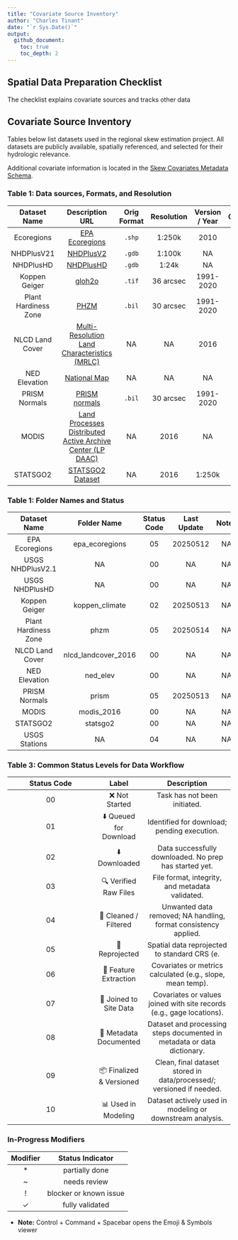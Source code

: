 ```yaml
---
title: "Covariate Source Inventory"
author: "Charles Tinant"
date: "`r Sys.Date()`"
output:
  github_document:
    toc: true
    toc_depth: 2
---
```


## Spatial Data Preparation Checklist
The checklist explains covariate sources and tracks other data

## Covariate Source Inventory
Tables below list datasets used in the regional skew estimation project. 
All datasets are publicly available, spatially referenced, and selected for their hydrologic relevance. 

Additional covariate information is located in the [Skew Covariates Metadata Schema](data/meta/covariates_metadata_split/covariates_covariate_metadata_schema.csv).

### Table 1: Data sources, Formats, and Resolution

| Dataset Name | Description URL  | Orig Format | Resolution | Version / Year | CRS |
|:---:|:---:|:---:|:---:|:---:|:---:|
| Ecoregions | [EPA Ecoregions](https://www.epa.gov/eco-research)  | `.shp` | 1:250k | 2010 | NA |
| NHDPlusV21 | [NHDPlusV2](https://nhdplus.com/NHDPlus/) | `.gdb` | 1:100k | NA | NA |
| NHDPlusHD  | [NHDPlusHD](https://www.usgs.gov/national-hydrography/nhdplus-high-resolution) | `.gdb` | 1:24k  | NA | NA |
| Koppen Geiger | [gloh2o](https://www.gloh2o.org/koppen/) | `.tif`  | 36 arcsec | 1991-2020 | NA  |
| Plant Hardiness Zone | [PHZM](https://prism.oregonstate.edu/projects/plant_hardiness_zones.php) | `.bil`  | 30 arcsec  | 1991-2020 | NA |
| NLCD Land Cover | [Multi-Resolution Land Characteristics (MRLC) ](https://www.mrlc.gov/) | NA | NA | 2016 | NA |
| NED Elevation | [National Map](https://apps.nationalmap.gov/) | NA | NA | NA | NA |
| PRISM Normals | [PRISM normals](https://prism.oregonstate.edu/normals/)  | `.bil` | 30 arcsec | 1991-2020 | NA |
| MODIS | [Land Processes Distributed Active Archive Center (LP DAAC)](https://lpdaac.usgs.gov/) | NA | 2016 | NA | NA |
| STATSGO2 | [STATSGO2 Dataset](https://water.usgs.gov/catalog/datasets/c33ccf12-aede-4c2f-9a46-147cbf0e2ab8/) | NA | 2016 | 1:250k | NA |


### Table 1: Folder Names and Status
| Dataset Name | Folder Name | Status Code | Last Update | Notes |
|:------------:|:-----------:|:-----------:|:-----------:|:-----:|
| EPA Ecoregions   | epa_ecoregions | 05   | 20250512    | NA    |
| USGS NHDPlusV2.1 | NA             | 00   | NA          | NA    |
| USGS NHDPlusHD   | NA             | 00   | NA          | NA    |
| Koppen Geiger    | koppen_climate | 02   | 20250513    | NA    |
| Plant Hardiness Zone | phzm       | 05   | 20250514    | NA    |
| NLCD Land Cover  | nlcd_landcover_2016 | 00 | NA       | NA    |
| NED Elevation    | ned_elev       | 00   | NA          | NA    |
| PRISM Normals    | prism          | 05   | 20250513    | NA    |
| MODIS            | modis_2016     | 00   | NA          | NA    |
| STATSGO2         | statsgo2       | 00   | NA          | NA    |
| USGS Stations    | NA             | 04   | NA          | NA    |

### Table 3: Common Status Levels for Data Workflow
| Status Code | Label | Description |
|:-----------:|:-----:|:-----------:|
00 | ❌ Not Started | Task has not been initiated. |
01 | ⬇️ Queued for Download | Identified for download; pending execution. |
02 | ⬇️ Downloaded | Data successfully downloaded. No prep has started yet. |
03 | 🔍 Verified Raw Files | File format, integrity, and metadata validated. |
04 | 🧹 Cleaned / Filtered | Unwanted data removed; NA handling, format consistency applied. |
05 | 📐 Reprojected | Spatial data reprojected to standard CRS (e. |g. |, NAD83). |
06 | 🧮 Feature Extraction | Covariates or metrics calculated (e.g., slope, mean temp). |
07 | 🧱 Joined to Site Data | Covariates or values joined with site records (e.g., gage locations). |
08 | 🧾 Metadata Documented | Dataset and processing steps documented in metadata or data dictionary. |
09 | 📦 Finalized & Versioned | Clean, final dataset stored in data/processed/; versioned if needed. |
10 | 📊 Used in Modeling | Dataset actively used in modeling or downstream analysis. |

### In-Progress Modifiers 

| Modifier | Status Indicator |
|:--------:|:----------------:|
| * | partially done          |
| ~ | needs review            |
| ! | blocker or known issue  |
| ✓ | fully validated         |

* **Note:** Control + Command + Spacebar opens the Emoji & Symbols viewer
